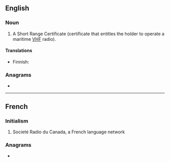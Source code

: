 {{also|src}}
==English==

===Noun===
{{en-noun}}

# {{lb|en|nautical}} A Short Range Certificate (certificate that entitles the holder to operate a maritime [[VHF]] radio).

====Translations====
{{trans-top|VHF certificate}}
* Finnish: {{t|fi|rannikkolaivurin radiotodistus}}
{{trans-mid}}
{{trans-bottom}}

===Anagrams===
* {{anagrams|en|a=crs|CRS|CRs|CSR|R/Cs|RCS|RSC|SCR|SCr.|scr.}}

----

==French==

===Initialism===
{{rfc-header|lang=fr|Initialism}}
{{head|fr|initialism}}

# Societé Radio du Canada, a French language network

===Anagrams===
* {{l|fr|CRS}}